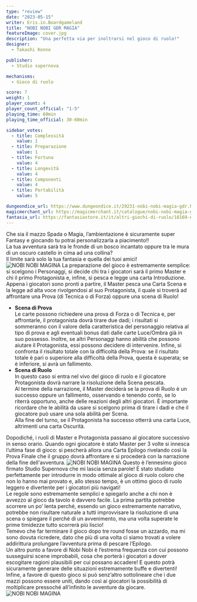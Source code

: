 ```yaml
---
type: "review"
date: "2023-05-15"
writer: Eris.in.Boardgameland
title: "NOBI NOBI GDR MAGIA"
featureImage: cover.jpg
description: "Una perfetta via per inoltrarsi nel gioco di ruolo!"
designer:
  - Takashi Konno

publisher:
  - Studio supernova

mechanisms:
  - Gioco di ruolo

score: 7
weight: 1
player_count: 4
player_count_official: "1-5"
playing_time: 60min
playing_time_official: 30-60min

sidebar_votes:
  - title: Complessità
    value: 1
  - title: Preparazione
    value: 1
  - title: Fortuna
    value: 4
  - title: Longevità
    value: 4
  - title: Componenti
    value: 4
  - title: Portabilità
    value: 5

dungeondice_url: https://www.dungeondice.it/29231-nobi-nobi-magia-gdr.html
magicmerchant_url: https://magicmerchant.it/catalogue/nobi-nobi-magia-gdr-63697/
fantasia_url: https://fantasiastore.it/it/altri-giochi-di-ruolo/18169-nobi-nobi-magia.html
---
```


<Setting>
  Che sia il mazzo Spada o Magia, l’ambientazione è sicuramente super Fantasy e
  giocando tu potrai personalizzarla a piacimento!! <br />
  La tua avventura sarà tra le fronde di un bosco incantato oppure tra le mura di
  un oscuro castello in cima ad una collina? <br />
  Il limite sarà solo la tua fantasia e quella dei tuoi amici!
</Setting>

<img src="./game1.jpg" alt="NOBI NOBI MAGINA" />

<Rules>
  La preparazione del gioco è estremamente semplice: si scelgono i Personaggi,
  si decide chi tra i giocatori sarà il primo Master e chi il primo Protagonista
  e, infine, si pesca e legge una carta Introduzione.
  <br />
  Appena i giocatori sono pronti a partire, il Master pesca una Carta Scena e la
  legge ad alta voce rivolgendosi al suo Protagonista, il quale si troverà ad
  affrontare una Prova (di Tecnica o di Forza) oppure una scena di Ruolo!
  <ul>
    <li>
      <strong>Scena di Prova</strong>
      <br />
      Le carte possono richiedere una prova di Forza o di Tecnica e, per
      affrontarle, il protagonista dovrà tirare due dadi; i risultati si
      sommeranno con il valore della caratteristica del personaggio relativa al
      tipo di prova e agli eventuali bonus dati dalle carte Luce/Ombra già in
      suo possesso. Inoltre, se altri Personaggi hanno abilità che possono
      aiutare il Protagonista, essi possono decidere di intervenire. Infine, si
      confronta il risultato totale con la difficoltà della Prova: se il
      risultato totale è pari o superiore alla difficoltà della Prova, questa è
      superata; se è inferiore, si avrà un fallimento.
    </li>
    <li>
      <strong>Scena di Ruolo</strong>
      <br />
      In questo caso si entra nel vivo del gioco di ruolo e il giocatore
      Protagonista dovrà narrare la risoluzione della Scena pescata. <br />
      Al termine della narrazione, il Master deciderà se la prova di Ruolo è un successo
      oppure un fallimento, osservando e tenendo conto, se lo riterrà opportuno,
      anche delle reazioni degli altri giocatori. È importante ricordare che le abilità
      da usare si scelgono prima di tirare i dadi e che il giocatore può usare una
      sola abilità per Scena.
      <br />
      Alla fine del turno, se il Protagonista ha successo otterrà una carta Luce,
      altrimenti una carta Oscurità.
    </li>
  </ul>
  Dopodiché, i ruoli di Master e Protagonista passano al giocatore successivo in
  senso orario. Quando ogni giocatore è stato Master per 3 volte si innesca
  l’ultima fase di gioco: si pescherà allora una Carta Epilogo rivelando così la
  Prova Finale che il gruppo dovrà affrontare e si procederà con la narrazione
  della fine dell'avventura.
</Rules>

<img src="./game2.jpg" alt="NOBI NOBI MAGINA" />

<Feedback>
  Questo è l’ennesimo gioco firmato Studio Supernova che mi lascia senza parole!
  È stato studiato perfettamente per introdurre in modo ottimale al gioco di
  ruolo coloro che non lo hanno mai provato e, allo stesso tempo, è un ottimo
  gioco di ruolo leggero e divertente per i giocatori più navigati!
  <br />
  Le regole sono estremamente semplici e spiegarlo anche a chi non è avvezzo al
  gioco da tavolo è davvero facile. La prima partita potrebbe scorrere un po’
  lenta perché, essendo un gioco estremamente narrativo, potrebbe non risultare
  naturale a tutti improvvisare la risoluzione di una scena o spiegare il perché
  di un avvenimento, ma una volta superate le prime timidezze tutto scorrerà più
  liscio!
  <br />
  Temevo che far terminare il gioco dopo tre round fosse un azzardo, ma mi sono
  dovuta ricredere, dato che più di una volta ci siamo trovati a volere
  addirittura prolungare l’avventura prima di pescare l’Epilogo.
  <br />
  Un altro punto a favore di Nobi Nobi è l’estrema frequenza con cui possono
  susseguirsi scene improbabili, cosa che porterà i giocatori a dover escogitare
  ragioni plausibili per cui possano accadere! E questo potrà sicuramente
  generare delle situazioni estremamente buffe e divertenti!
  <br />
  Infine, a favore di questo gioco si può senz’altro sottolineare che i due
  mazzi possono essere uniti, dando così ai giocatori la possibilità di
  moltiplicare pressoché all’infinito le avventure da giocare.
</Feedback>

<img src="./game3.jpg" alt="NOBI NOBI MAGINA" />
